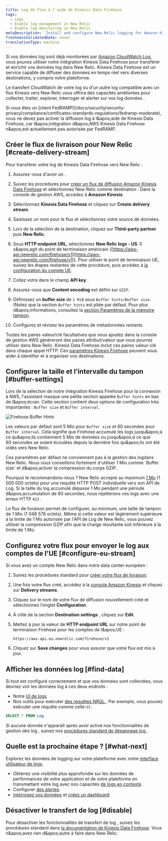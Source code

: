 ```yaml
---
title: Log de flux à l'aide de Kinesis Data Firehose
tags:
  - Logs
  - Enable log management in New Relic
  - Enable log monitoring in New Relic
metaDescription: 'Install and configure New Relic logging for Amazon Kinesis Data Firehose, so you can use our enhanced log management capabilities.'
freshnessValidatedDate: never
translationType: machine
---
```


Si vos données log sont déjà monitorées par [Amazon CloudWatch Log](https://docs.aws.amazon.com/AmazonCloudWatch/latest/logs/WhatIsCloudWatchLogs.html), vous pouvez utiliser notre intégration Kinesis Data Firehose pour transférer et enrichir vos données log dans New Relic. Kinesis Data Firehose est un service capable de diffuser des données en temps réel vers diverses destinations, y compris notre plateforme.

Le transfert CloudWatch de votre log ou d'un autre log compatible avec un flux Kinesis vers New Relic vous offrira des <InlinePopover type="logs" />capacités améliorées pour collecter, traiter, explorer, interroger et alerter sur vos log données .

<Callout variant="important">
  Si vous êtes un [client FedRAMP](/docs/security/security-privacy/compliance/certificates-standards-regulations/fedramp-moderate), vous ne devez pas activer la diffusion log à l&amp;apos;aide de Kinesis Data Firehose, car l&amp;apos;intégration d&amp;apos;AWS Kinesis Data Firehose n&amp;apos;est actuellement pas autorisée par FedRAMP.
</Callout>

## Créer le flux de livraison pour New Relic [#create-delivery-stream]

Pour transférer votre log de Kinesis Data Firehose vers New Relic :

1. Assurez-vous d'avoir un <InlinePopover type="licenseKey" />.

2. Suivez les procédures pour [créer un flux de diffusion Amazon Kinesis Data Firehose](https://docs.aws.amazon.com/firehose/latest/dev/basic-create.html) et sélectionnez New Relic comme destination : Dans la console de gestion AWS, accédez à <DNT>**Amazon Kinesis**</DNT>.

3. Sélectionnez <DNT>**Kinesis Data Firehose**</DNT> et cliquez sur <DNT>**Create delivery stream**</DNT>.

4. Saisissez un nom pour le flux et sélectionnez votre source de données.

5. Lors de la sélection de la destination, cliquez sur <DNT>**Third-party partner**</DNT> puis <DNT>**New Relic.**</DNT>

6. Sous <DNT>**HTTP endpoint URL**</DNT>, sélectionnez <DNT>**New Relic logs - US**</DNT>. Il s&amp;apos;agit du point de terminaison américain ([https://aws-api.newrelic.com/firehose/v1](https://aws-api.newrelic.com/firehose/v1)). Pour utiliser le point de terminaison UE, suivez les étapes restantes de cette procédure, puis accédez à [la configuration du compte UE](#configure-eu-stream).

7. Collez votre <InlinePopover type="licenseKey" />dans le champ <DNT>**API key**</DNT> .

8. Assurez-vous que <DNT>**Content encoding**</DNT> est défini sur `GZIP`.

9. Définissez un <DNT>**buffer size**</DNT> de `1 MiB` sous `Buffer hints/Buffer size`. (Notez que la section `Buffer hints` est pliée par défaut. Pour plus d&amp;apos;informations, consultez la [section Paramètres de la mémoire tampon](#buffer-settings).

10. Configurez et révisez les paramètres de métadonnées restants.

Toutes les paires valeur/clé facultatives que vous ajoutez dans la console de gestion AWS généreront des paires attribut/valeur que vous pourrez utiliser dans New Relic. Kinesis Data Firehose inclut ces paires valeur-clé dans chaque appel HTTP. Ces [paramètres Kinesis Firehose](https://docs.aws.amazon.com/firehose/latest/dev/create-destination.html#create-destination-new-relic) peuvent vous aider à identifier et à organiser vos destinations.

## Configurer la taille et l’intervalle du tampon [#buffer-settings]

Lors de la sélection de notre intégration Kinesis Firehose pour la connexion à AWS, l'assistant masque une petite section appelée `Buffer hints` en bas de l&amp;apos;écran. Cette section contient deux options de configuration très importantes : `Buffer size` et `Buffer interval`.

<img title="Firehose Buffer Hints" alt="Firehose Buffer Hints" src="/images/logs_screenshot-crop_AWS-Kinesis-firehose-buffer-hints.webp" />

Les valeurs par défaut sont 5 Mio pour `Buffer size` et 60 secondes pour `Buffer interval`. Cela signifie que Firehose accumule les logs jusqu&amp;apos;à ce qu&amp;apos;ils contiennent 5 Mio de données ou jusqu&amp;apos;à ce que 60 secondes se soient écoulées depuis la dernière fois qu&amp;apos;ils ont été vidés vers New Relic.

<Callout variant="important">
  Ces paramètres par défaut ne conviennent pas à la gestion des logdans New Relic. Nous vous conseillons fortement d'utiliser 1 Mio comme `Buffer size` et d&amp;apos;activer la compression du corps GZIP.
</Callout>

Pourquoi le recommandons-nous ? New Relic accepte au maximum [1 Mo](/docs/logs/log-api/introduction-log-api/#limits) (1 000 000 octets) pour une requête HTTP POST individuelle vers son API de Log. Si la taille du log accumulé dépasse 1 Mo pendant une période d&amp;apos;accumulation de 60 secondes, nous rejetterons ces logs avec une erreur HTTP `413` .

Le flux de livraison permet de configurer, au minimum, une taille de tampon de 1 Mio (1 048 576 octets). Même si cette valeur est légèrement supérieure à la limite de 1 Mo autorisée par l'API de Log de New Relic, vous pouvez utiliser la compression GZIP afin que la charge résultante soit inférieure à la limite de 1 Mo.

## Configurez votre flux pour envoyer le log aux comptes de l'UE [#configure-eu-stream]

Si vous avez un compte New Relic dans notre data center européen :

1. Suivez les procédures standard pour [créer votre flux de livraison](#create-delivery-stream).

2. Une fois votre flux créé, accédez à la [console Amazon Kinesis](https://console.aws.amazon.com/kinesis/) et cliquez sur <DNT>**Delivery streams**</DNT>.

3. Cliquez sur le nom de votre flux de diffusion nouvellement créé et sélectionnez l’onglet <DNT>**Configuration**</DNT> .

4. À côté de la section <DNT>**Destination settings**</DNT> , cliquez sur <DNT>**Edit**</DNT>.

5. Mettez à jour la valeur de <DNT>**HTTP endpoint URL**</DNT> sur notre point de terminaison Firehose pour les comptes de l&amp;apos;UE :

   ```
   https://aws-api.eu.newrelic.com/firehose/v1
   ```

6. Cliquez sur <DNT>**Save changes**</DNT> pour vous assurer que votre flux est mis à jour.

<InstallFeedback />

## Afficher les données log [#find-data]

Si tout est configuré correctement et que vos données sont collectées, vous devriez voir les données log à ces deux endroits :

* Notre [UI de logs](https://one.newrelic.com/launcher/logger.log-launcher)
* Nos outils pour exécuter [des requêtes NRQL ](/docs/chart-builder/use-chart-builder/choose-data/use-advanced-nrql-mode-specify-data). Par exemple, vous pouvez exécuter une requête comme celle-ci :

```sql
SELECT * FROM Log
```

Si aucune donnée n'apparaît après avoir activé nos fonctionnalités de gestion des log , suivez nos [procédures standard de dépannage log ](/docs/logs/log-management/troubleshooting/no-log-data-appears-ui/).

## Quelle est la prochaine étape ? [#what-next]

Explorez les données de logging sur votre plateforme avec notre [interface utilisateur de logs](/docs/logs/log-management/ui-data/use-logs-ui/).

* Obtenez une visibilité plus approfondie sur les données de performances de votre application et de votre plateforme en transmettant votre log avec nos capacités [de logs en contexte](/docs/logs/enable-log-management-new-relic/configure-logs-context/configure-logs-context-apm-agents/) .
* Configurer [des alertes](/docs/alerts-applied-intelligence/new-relic-alerts/alert-conditions/create-alert-conditions/).
* [interrogez vos données](/docs/query-your-data/explore-query-data/get-started/introduction-querying-new-relic-data/) et [créez un dashboard](/docs/query-your-data/explore-query-data/dashboards/introduction-dashboards/).

## Désactiver le transfert de log [#disable]

Pour désactiver les fonctionnalités de transfert de log , suivez les procédures standard dans [la documentation de Kinesis Data Firehose](https://docs.aws.amazon.com/firehose/latest/dev/basic-create.html). Vous n&amp;apos;avez rien d&amp;apos;autre à faire dans New Relic.